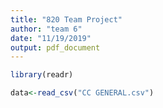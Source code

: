 ```yaml
---
title: "820 Team Project"
author: "team 6"
date: "11/19/2019"
output: pdf_document
---
```


```r
library(readr)
```

```r
data<-read_csv("CC GENERAL.csv")
```

